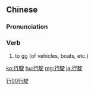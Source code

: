 {{also|行驶}}
==Chinese==
{{zh-forms|s=行驶}}

===Pronunciation===
{{zh-pron
|m=xíngshǐ
|c=haang4 sai2
|mn=hêng-sú
|cat=v
}}

===Verb===
{{zh-verb}}

# to [[go]] (of vehicles, boats, etc.)

[[Category:Intermediate Mandarin|行00行駛]]

[[ko:行駛]]
[[hu:行駛]]
[[mg:行駛]]
[[ja:行駛]]